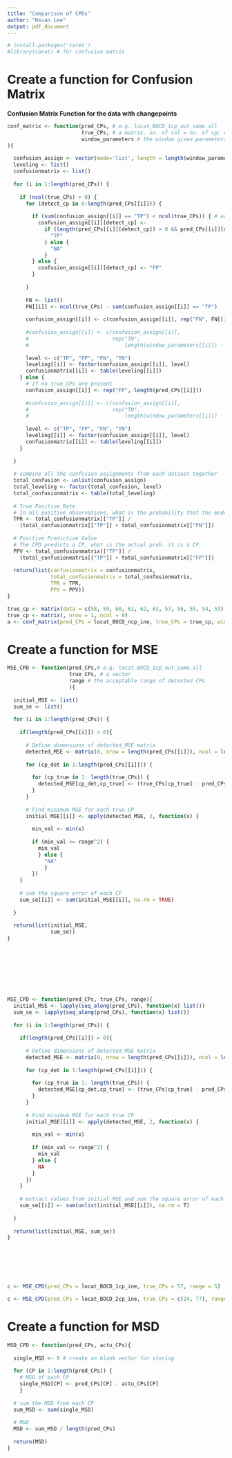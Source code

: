 ```yaml
---
title: "Comparison of CPDs"
author: "Hsuan Lee"
output: pdf_document
---
```

```r
# install.packages('caret')
#library(caret) # for confusion matrix
```

# Create a function for Confusion Matrix

**Confusion Matrix Function for the data with changepoints**
```r
conf_matrix <- function(pred_CPs, # e.g. locat_BOCD_1cp_out_same.all
                        true_CPs, # a matrix, no. of col = no. of cp; row = acceptable detected cp
                        window_parameters # the window given parameters, e.g. fixmw_send_1cp_param
){
  
  confusion_assign <- vector(mode='list', length = length(window_parameters))
  leveling <- list()
  confusionmatrix <- list()
  
  for (i in 1:length(pred_CPs)) {
    
    if (ncol(true_CPs) > 0) {
      for (detect_cp in 0:length(pred_CPs[[i]])) {
        
        if (sum(confusion_assign[[i]] == "TP") < ncol(true_CPs)) { # add restriction here
          confusion_assign[[i]][detect_cp] <- 
            if (length(pred_CPs[[i]][detect_cp]) > 0 && pred_CPs[[i]][detect_cp] %in% true_CPs) {
              "TP"
            } else {
              "NA"
            }
        } else {
          confusion_assign[[i]][detect_cp] <- "FP"
        }
        
      }
      
      FN <- list()
      FN[[i]] <- ncol(true_CPs) - sum(confusion_assign[[i]] == "TP")
      
      confusion_assign[[i]] <- c(confusion_assign[[i]], rep("FN", FN[[i]]))
      
      #confusion_assign[[i]] <- c(confusion_assign[[i]], 
      #                           rep("TN", 
      #                               length(window_parameters[[i]]) - length(confusion_assign[[i]])))
      
      level <- c("TP", "FP", "FN", "TN")
      leveling[[i]] <- factor(confusion_assign[[i]], level)
      confusionmatrix[[i]] <- table(leveling[[i]])
    } else { 
      # if no true_CPs are present
      confusion_assign[[i]] <- rep("FP", length(pred_CPs[[i]]))
      
      #confusion_assign[[i]] <- c(confusion_assign[[i]], 
      #                           rep("TN", 
      #                               length(window_parameters[[i]]) - length(confusion_assign[[i]])))
      
      level <- c("TP", "FP", "FN", "TN")
      leveling[[i]] <- factor(confusion_assign[[i]], level)
      confusionmatrix[[i]] <- table(leveling[[i]])
    }
    
  }
  
  # combine all the confusion assignments from each dataset together
  total_confusion <- unlist(confusion_assign)
  total_leveling <- factor(total_confusion, level)
  total_confusionmatrix <- table(total_leveling)
  
  # True Positive Rate 
  # In all positive observations, what is the probability that the model correctly predicts the true positive
  TPR <- total_confusionmatrix[["TP"]] / 
    (total_confusionmatrix[["TP"]] + total_confusionmatrix[["FN"]])
  
  # Positive Predictive Value
  # The CPD predicts a CP, what is the actual prob. it is a CP.
  PPV <- total_confusionmatrix[["TP"]] /
    (total_confusionmatrix[["TP"]] + total_confusionmatrix[["FP"]])
  
  return(list(confusionmatrix = confusionmatrix,
              total_confusionmatrix = total_confusionmatrix,
              TPR = TPR,
              PPV = PPV))
}
```

```r
true_cp <- matrix(data = c(58, 59, 60, 61, 62, 63, 57, 56, 55, 54, 53), ncol = 1)
true_cp <- matrix(, nrow = 1, ncol = 0)
a <- conf_matrix(pred_CPs = locat_BOCD_ncp_ine, true_CPs = true_cp, window_parameters = fixmw_ine_ncp_param)
```





# Create a function for MSE
```r
MSE_CPD <- function(pred_CPs,# e.g. locat_BOCD_1cp_out_same.all
                    true_CPs, # a vector
                    range # the acceptable range of detexted CPs
                    ){
  
  initial_MSE <- list()
  sum_se <- list()
  
  for (i in 1:length(pred_CPs)) {
    
    if(length(pred_CPs[[i]]) > 0){
      
      # Define dimensions of detected_MSE matrix
      detected_MSE <- matrix(0, nrow = length(pred_CPs[[i]]), ncol = length(true_CPs))
      
      for (cp_det in 1:length(pred_CPs[[i]])) {
        
        for (cp_true in 1: length(true_CPs)) {
          detected_MSE[cp_det,cp_true] <- (true_CPs[cp_true] - pred_CPs[[i]][cp_det])^2
        }
      }
      
      # Find minimum MSE for each true CP
      initial_MSE[[i]] <- apply(detected_MSE, 2, function(x) {
        
        min_val <- min(x)
        
        if (min_val <= range^2) {
          min_val
          } else {
            "NA"
            }
        })
    }
    
    # sum the square error of each CP
    sum_se[[i]] <- sum(initial_MSE[[i]], na.rm = TRUE)
    
  }
  
  return(list(initial_MSE,
              sum_se))
}









MSE_CPD <- function(pred_CPs, true_CPs, range){
  initial_MSE <- lapply(seq_along(pred_CPs), function(x) list())
  sum_se <- lapply(seq_along(pred_CPs), function(x) list())
  
  for (i in 1:length(pred_CPs)) {
    
    if(length(pred_CPs[[i]]) > 0){
      
      # Define dimensions of detected_MSE matrix
      detected_MSE <- matrix(0, nrow = length(pred_CPs[[i]]), ncol = length(true_CPs))
      
      for (cp_det in 1:length(pred_CPs[[i]])) {
        
        for (cp_true in 1: length(true_CPs)) {
          detected_MSE[cp_det,cp_true] <- (true_CPs[cp_true] - pred_CPs[[i]][cp_det])^2
        }
      }
      
      # Find minimum MSE for each true CP
      initial_MSE[[i]] <- apply(detected_MSE, 2, function(x) {
        
        min_val <- min(x)
        
        if (min_val <= range^2) {
          min_val
        } else {
          NA
        }
      })
    }
    
    # extract values from initial_MSE and sum the square error of each CP
    sum_se[[i]] <- sum(unlist(initial_MSE[[i]]), na.rm = T)
    
  }
  
  return(list(initial_MSE, sum_se))
}







c <- MSE_CPD(pred_CPs = locat_BOCD_1cp_ine, true_CPs = 57, range = 5)

c <- MSE_CPD(pred_CPs = locat_BOCD_2cp_ine, true_CPs = c(24, 77), range = 5)

```
















# Create a function for MSD
```r
MSD_CPD <- function(pred_CPs, actu_CPs){
  
  single_MSD <- 0 # create an blank vector for storing
  
  for (CP in 1:length(pred_CPs)) {
    # MSD of each CP
    single_MSD[CP] <- pred_CPs[CP] - actu_CPs[CP]
    }
  
  # sum the MSD from each CP
  sum_MSD <- sum(single_MSD)
  
  # MSD
  MSD <- sum_MSD / length(pred_CPs)
  
  return(MSD)
}
```
































